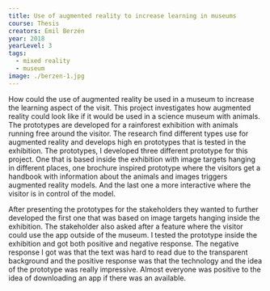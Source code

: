 ---
title: Use of augmented reality to increase learning in museums
course: Thesis
creators: Emil Berzén
year: 2018
yearLevel: 3
tags:
  - mixed reality
  - museum
image: ./berzen-1.jpg
---

How could the use of augmented reality be used in a museum to increase the learning aspect of the visit. This project investigates how augmented reality could look like if it would be used in a science museum with animals. The prototypes are developed for a rainforest exhibition with animals running free around the visitor. The research find different types use for augmented reality and develops high en prototypes that is tested in the exhibition. The prototypes, I developed three different prototype for this project. One that is based inside the exhibition with image targets hanging in different places, one brochure inspired prototype where the visitors get a handbook with information about the animals and images triggers augmented reality models. And the last one a more interactive where the visitor is in control of the model.

<MauVideo id="0_6btr8o45" />

After presenting the prototypes for the stakeholders they wanted to further developed the first one that was based on image targets hanging inside the exhibition. The stakeholder also asked after a feature where the visitor could use the app outside of the museum. I tested the prototype inside the exhibition and got both positive and negative response. The negative response I got was that the text was hard to read due to the transparent background and the positive response was that the technology and the idea of the prototype was really impressive. Almost everyone was positive to the idea of downloading an app if there was an available.

<MauVideo id="0_o27wognn" />

